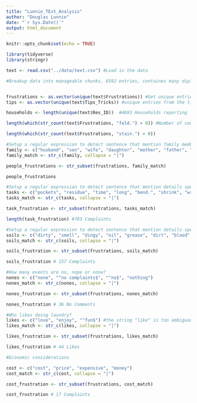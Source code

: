 ---
title: "Lunnie_TExt_Analysis"
author: "Douglas Lunnie"
date: "`r Sys.Date()`"
output: html_document
---

```{r setup, include=FALSE}
knitr::opts_chunk$set(echo = TRUE)
```



```{r}
library(tidyverse)
library(stringr)

```

```{r}
text <- read.csv("../data/text.csv") #Load in the data

```

```{r}
#Breakup data into manageable chunks, 8592 entries, containes many diplicates due to previous join. Should fix in upstream file generation


frustrations <- as.vector(unique(text$Frustrations)) #Get unique entries from frustrations list, 3216 items long
tips <- as.vector(unique(text$Tips_Tricks)) #unique entries from the tips list, 1770 items long

households <- length(unique(text$Res_ID))  #4693 Households reporting


```



```{r}

length(which(str_count(text$Frustrations, "fold.") > 0)) #Number of complaints including the word "Fold"

```

```{r}

length(which(str_count(text$Frustrations, "stain.") > 0))

```

```{r}
#Setup a regular expression to detect sentence that mention family members, sharing, or other people
family <- c("husband", "son", "wife", "daughter", "mother", "father", "sister", "brother", "spouse", "sibling", "kid", "kids", "shar.", "people")
family_match <- str_c(family, collapse = "|")

people_frustrations <- str_subset(frustrations, family_match) 

people_frustrations
```


```{r}
#Setup a regular expression to detect sentence that mention details specific to the tasks of doing laundry
tasks <- c("pockets", "residue", "time", "long", "bend.", "shrink", "wrinkle", "lint", "chore", "sort", "hang", "rewash", "broken", "static")
tasks_match <- str_c(tasks, collapse = "|")

task_frustration <- str_subset(frustrations, tasks_match) 

length(task_frustration) #783 Complaints


```


```{r}
#Setup a regular expression to detect sentence that mention details specific to the laudnry soils
soils <- c("dirty", "smell", "dingy", "oil", "grease", "dirt", "blood", "grass")
soils_match <- str_c(soils, collapse = "|")

soils_frustration <- str_subset(frustrations, soils_match) 

soils_frustration # 157 Complaints
```


```{r}
#How many events are no, nope or none?
nones <- c("none", "^no complaints$", "^no$", "nothing")
nones_match <- str_c(nones, collapse = "|")

nones_frustration <- str_subset(frustrations, nones_match) 

nones_frustration # 36 No Comments


```

```{r}
#Who likes doing laundry?
likes <- c("love", "enjoy", "^fun$") #the string "like" is too ambiguous to use siomple here
likes_match <- str_c(likes, collapse = "|")

likes_frustration <- str_subset(frustrations, likes_match) 

likes_frustration # 44 Likes 


```


```{r}
#Economic considerations

cost <- c("cost", "price", "expensive", "money") 
cost_match <- str_c(cost, collapse = "|")

cost_frustration <- str_subset(frustrations, cost_match) 

cost_frustration # 17 Complaints 



```


